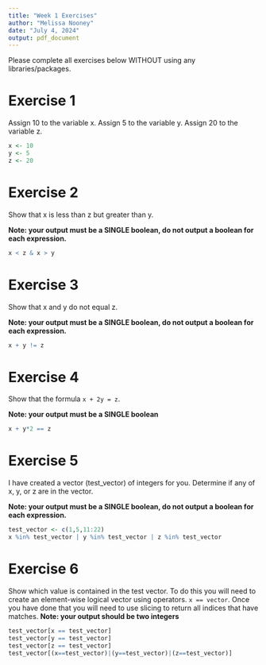```yaml
---
title: "Week 1 Exercises"
author: "Melissa Nooney"
date: "July 4, 2024"
output: pdf_document
---
```


Please complete all exercises below WITHOUT using any libraries/packages.

# Exercise 1
Assign 10 to the variable x. Assign 5 to the variable y. Assign 20 to the variable z.

```r
x <- 10
y <- 5
z <- 20

```


# Exercise 2
Show that x is less than z but greater than y.

**Note: your output must be a SINGLE boolean, do not output a boolean for each expression.**

```r
x < z & x > y

```

# Exercise 3
Show that x and y do not equal z. 

**Note: your output must be a SINGLE boolean, do not output a boolean for each expression.**

```r
x + y != z

```


# Exercise 4
Show that the formula `x + 2y = z`. 

**Note: your output must be a SINGLE boolean**

```r
x + y*2 == z

```

# Exercise 5
I have created a vector (test_vector) of integers for you. Determine if any of x, y, or z are in the vector. 

**Note: your output must be a SINGLE boolean, do not output a boolean for each expression.**


```r
test_vector <- c(1,5,11:22)
x %in% test_vector | y %in% test_vector | z %in% test_vector

```

# Exercise 6
Show which value is contained in the test vector. To do this you will need to create an element-wise logical vector using operators. `x == vector`. Once you have done that you will need to use slicing to return all indices that have matches.
**Note: your output should be two integers**

```r
test_vector[x == test_vector]
test_vector[y == test_vector]
test_vector[z == test_vector]
test_vector[(x==test_vector)|(y==test_vector)|(z==test_vector)]

```

